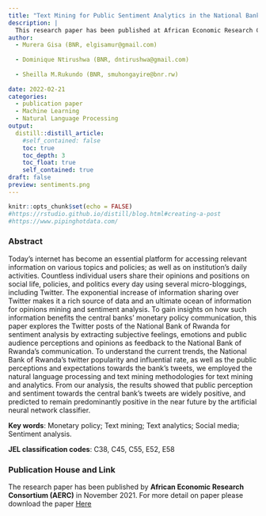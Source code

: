 ```yaml
---
title: "Text Mining for Public Sentiment Analytics in the National Bank of Rwanda"
description: |
  This research paper has been published at African Economic Research Consortium (AERC|2021). Which is the most active research and capacity building institutions in the world with a focus on Africa.
author:
  - Murera Gisa (BNR, elgisamur@gmail.com)
    
  - Dominique Ntirushwa (BNR, dntirushwa@gmail.com)
  
  - Sheilla M.Rukundo (BNR, smuhongayire@bnr.rw)
   
date: 2022-02-21
categories:
  - publication paper
  - Machine Learning
  - Natural Language Processing
output:
  distill::distill_article:
    #self_contained: false
    toc: true
    toc_depth: 3
    toc_float: true
    self_contained: true
draft: false
preview: sentiments.png  
---
```



```r
knitr::opts_chunk$set(echo = FALSE)
#https://rstudio.github.io/distill/blog.html#creating-a-post
#https://www.pipinghotdata.com/
```

### Abstract

Today's internet has become an essential platform for accessing relevant information on various topics and policies; as well as on institution's daily activities. Countless individual users share their opinions and positions on social life, policies, and politics every day using several micro-bloggings, including Twitter. The exponential increase of information sharing over Twitter makes it a rich source of data and an ultimate ocean of information for opinions mining and sentiment analysis. To gain insights on how such information benefits the central banks' monetary policy communication, this paper explores the Twitter posts of the National Bank of Rwanda for sentiment analysis by extracting subjective feelings, emotions and public audience perceptions and opinions as feedback to the National Bank of Rwanda's communication.
To understand the current trends, the National Bank of Rwanda's twitter popularity and influential rate, as well as the public perceptions and expectations towards the bank's tweets, we employed the natural language processing and text mining methodologies for text mining and analytics. From our analysis, the results showed that public perception and sentiment towards the central bank’s tweets are widely positive, and predicted to remain predominantly positive in the near future by the artificial neural network classifier.


__Key words__: Monetary policy; Text mining; Text analytics; Social media; Sentiment analysis.

__JEL classification codes__: C38, C45, C55, E52, E58

### Publication House and Link

The research paper has been published by __African Economic Research Consortium (AERC)__ in November 2021. For more detail on paper please download the paper [Here](aercafrica.org/wp-content/uploads/2021/11/CF009.pdf)

